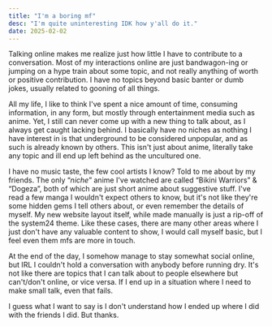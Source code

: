 ```yaml
---
title: "I'm a boring mf"
desc: "I'm quite uninteresting IDK how y'all do it."
date: 2025-02-02
---
```


Talking online makes me realize just how little I have to contribute to a conversation. Most of my interactions online are just bandwagon-ing or jumping on a hype train about some topic, and not really anything of worth or positive contribution. I have no topics beyond basic banter or dumb jokes, usually related to gooning of all things.

All my life, I like to think I've spent a nice amount of time, consuming information, in any form, but mostly through entertainment media such as anime. Yet, I still can never come up with a new thing to talk about, as I always get caught lacking behind. I basically have no niches as nothing I have interest in is that underground to be considered unpopular, and as such is already known by others. This isn't just about anime, literally take any topic and ill end up left behind as the uncultured one.

I have no music taste, the few cool artists I know? Told to me about by my friends. The only “*niche*” anime I've watched are called “Bikini Warriors” & “Dogeza”, both of which are just short anime about suggestive stuff. I've read a few manga I wouldn't expect others to know, but it's not like they're some hidden gems I tell others about, or even remember the details of myself. My new website layout itself, while made manually is just a rip-off of the system24 theme. Like these cases, there are many other areas where I just don't have any valuable content to show, I would call myself basic, but I feel even them mfs are more in touch.

At the end of the day, I somehow manage to stay somewhat social online, but IRL I couldn't hold a conversation with anybody before running dry. It's not like there are topics that I can talk about to people elsewhere but can't/don't online, or vice versa. If I end up in a situation where I need to make small talk, even that fails.

I guess what I want to say is I don't understand how I ended up where I did with the friends I did. But thanks.